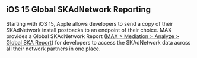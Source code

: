 ## <Abbr>iOS</Abbr> 15 Global <Abbr>SK</Abbr>AdNetwork Reporting

Starting with iOS 15, Apple allows developers to send a copy of their <Abbr>SK</Abbr>AdNetwork install <Glossary>postbacks</Glossary> to an endpoint of their choice.
MAX provides a Global <Abbr>SK</Abbr>AdNetwork Report ([<UILabel>MAX &gt; Mediation &gt; Analyze &gt; Global SKA Report</UILabel>](https://dash.applovin.com/o/mediation/global_ska_report)) for developers to access the <Abbr>SK</Abbr>AdNetwork data across all their network partners in one place.
